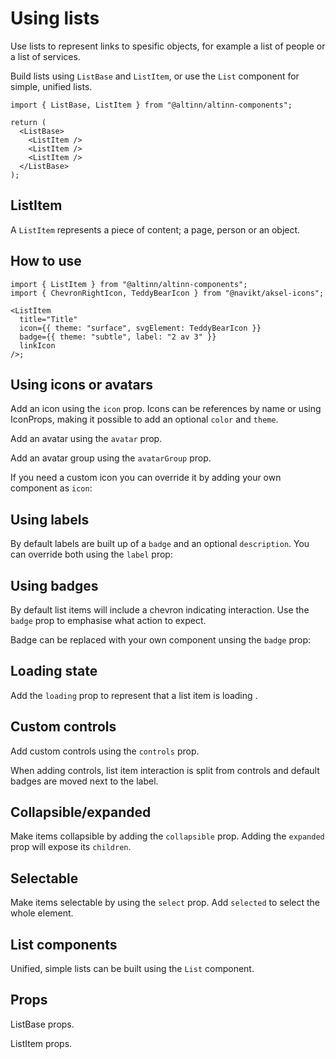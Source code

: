 
<Meta title="List" />

# Using lists

Use lists to represent links to spesific objects, for example a list of people or a list of services.

Build lists using `ListBase` and `ListItem`, or use the `List` component for simple, unified lists.

```tsx
import { ListBase, ListItem } from "@altinn/altinn-components";

return (
  <ListBase>
    <ListItem />
    <ListItem />
    <ListItem />
  </ListBase>
);
```

## ListItem

A `ListItem` represents a piece of content; a page, person or an object.

<Canvas of={ListItemStories.Default} />

## How to use

```tsx
import { ListItem } from "@altinn/altinn-components";
import { ChevronRightIcon, TeddyBearIcon } from "@navikt/aksel-icons";

<ListItem
  title="Title"
  icon={{ theme: "surface", svgElement: TeddyBearIcon }}
  badge={{ theme: "subtle", label: "2 av 3" }}
  linkIcon
/>;
```

## Using icons or avatars

Add an icon using the `icon` prop. Icons can be references by name or using IconProps, making it possible to add an optional `color` and `theme`.

<Canvas of={ListItemStories.IconTypes} />

Add an avatar using the `avatar` prop.

<Canvas of={ListItemStories.Avatars} />

Add an avatar group using the `avatarGroup` prop.

<Canvas of={ListItemStories.AvatarGroups} />

If you need a custom icon you can override it by adding your own component as `icon`:

<Canvas of={ListItemStories.OverridingIcon} />

## Using labels

By default labels are built up of a `badge` and an optional `description`. You can override both using the `label` prop:

<Canvas of={ListItemStories.OverridingLabel} />

## Using badges

By default list items will include a chevron indicating interaction. Use the `badge` prop to emphasise what action to expect.

<Canvas of={ListItemStories.Badges} />

Badge can be replaced with your own component unsing the `badge` prop:

<Canvas of={ListItemStories.OverridingBadge} />

## Loading state

Add the `loading` prop to represent that a list item is loading .

<Canvas of={ListItemStories.LoadingState} />

## Custom controls

Add custom controls using the `controls` prop.

<Canvas of={ListItemStories.CustomControls} />

When adding controls, list item interaction is split from controls and default badges are moved next to the label.

## Collapsible/expanded

Make items collapsible by adding the `collapsible` prop. Adding the `expanded` prop will expose its `children`.

<Canvas of={ListItemStories.Collapsible} />

## Selectable

Make items selectable by using the `select` prop. Add `selected` to select the whole element.

<Canvas of={ListItemStories.Selectable} />

## List components

Unified, simple lists can be built using the `List` component.

<Canvas of={ListStories.Default} />

## Props

ListBase props.

<Controls of={ListBaseStories.Default} />

ListItem props.

<Controls of={ListItemStories.Default} />
